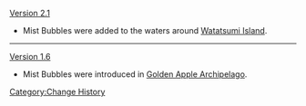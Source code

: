 [[Version 2.1]]
* Mist Bubbles were added to the waters around [[Watatsumi Island]].
----
[[Version 1.6]]
* Mist Bubbles were introduced in [[Golden Apple Archipelago/1.6|Golden Apple Archipelago]].
<noinclude>[[Category:Change History]]</noinclude>